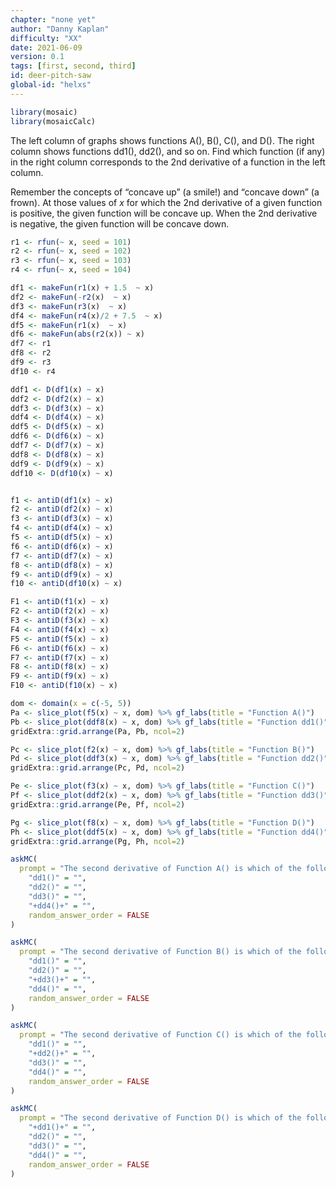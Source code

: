 ```yaml
---
chapter: "none yet"
author: "Danny Kaplan"
difficulty: "XX"
date: 2021-06-09 
version: 0.1
tags: [first, second, third]
id: deer-pitch-saw
global-id: "helxs"
---
```


```r

library(mosaic)
library(mosaicCalc)
```

The left column of graphs shows functions A(), B(), C(), and D(). The right column shows functions dd1(), dd2(), and so on. Find which function (if any) in the right column corresponds to the 2nd derivative of a function in the left column.

Remember the concepts of "concave up" (a smile!) and "concave down" (a frown). At those values of $x$ for which the 2nd derivative of a given function is positive, the given function will be concave up. When the 2nd derivative is negative, the given function will be concave down.

```r
r1 <- rfun(~ x, seed = 101)
r2 <- rfun(~ x, seed = 102)
r3 <- rfun(~ x, seed = 103)
r4 <- rfun(~ x, seed = 104)

df1 <- makeFun(r1(x) + 1.5  ~ x)
df2 <- makeFun(-r2(x)  ~ x)
df3 <- makeFun(r3(x)  ~ x)
df4 <- makeFun(r4(x)/2 + 7.5  ~ x)
df5 <- makeFun(r1(x)  ~ x)
df6 <- makeFun(abs(r2(x)) ~ x)
df7 <- r1
df8 <- r2
df9 <- r3
df10 <- r4

ddf1 <- D(df1(x) ~ x)
ddf2 <- D(df2(x) ~ x)
ddf3 <- D(df3(x) ~ x)
ddf4 <- D(df4(x) ~ x)
ddf5 <- D(df5(x) ~ x)
ddf6 <- D(df6(x) ~ x)
ddf7 <- D(df7(x) ~ x)
ddf8 <- D(df8(x) ~ x)
ddf9 <- D(df9(x) ~ x)
ddf10 <- D(df10(x) ~ x)


f1 <- antiD(df1(x) ~ x)
f2 <- antiD(df2(x) ~ x)
f3 <- antiD(df3(x) ~ x)
f4 <- antiD(df4(x) ~ x)
f5 <- antiD(df5(x) ~ x)
f6 <- antiD(df6(x) ~ x)
f7 <- antiD(df7(x) ~ x)
f8 <- antiD(df8(x) ~ x)
f9 <- antiD(df9(x) ~ x)
f10 <- antiD(df10(x) ~ x)

F1 <- antiD(f1(x) ~ x)
F2 <- antiD(f2(x) ~ x)
F3 <- antiD(f3(x) ~ x)
F4 <- antiD(f4(x) ~ x)
F5 <- antiD(f5(x) ~ x)
F6 <- antiD(f6(x) ~ x)
F7 <- antiD(f7(x) ~ x)
F8 <- antiD(f8(x) ~ x)
F9 <- antiD(f9(x) ~ x)
F10 <- antiD(f10(x) ~ x)
```


```r
dom <- domain(x = c(-5, 5))
Pa <- slice_plot(f5(x) ~ x, dom) %>% gf_labs(title = "Function A()")
Pb <- slice_plot(ddf8(x) ~ x, dom) %>% gf_labs(title = "Function dd1()") 
gridExtra::grid.arrange(Pa, Pb, ncol=2)
```

```r
Pc <- slice_plot(f2(x) ~ x, dom) %>% gf_labs(title = "Function B()")
Pd <- slice_plot(ddf3(x) ~ x, dom) %>% gf_labs(title = "Function dd2()")
gridExtra::grid.arrange(Pc, Pd, ncol=2)
```

```r
Pe <- slice_plot(f3(x) ~ x, dom) %>% gf_labs(title = "Function C()")
Pf <- slice_plot(ddf2(x) ~ x, dom) %>% gf_labs(title = "Function dd3()")
gridExtra::grid.arrange(Pe, Pf, ncol=2)
```

```r
Pg <- slice_plot(f8(x) ~ x, dom) %>% gf_labs(title = "Function D()")
Ph <- slice_plot(ddf5(x) ~ x, dom) %>% gf_labs(title = "Function dd4()")
gridExtra::grid.arrange(Pg, Ph, ncol=2)
```

```r
askMC(
  prompt = "The second derivative of Function A() is which of the following:",
    "dd1()" = "",
    "dd2()" = "",
    "dd3()" = "",
    "+dd4()+" = "",
    random_answer_order = FALSE
)
```


```r
askMC(
  prompt = "The second derivative of Function B() is which of the following:",
    "dd1()" = "",
    "dd2()" = "",
    "+dd3()+" = "",
    "dd4()" = "",
    random_answer_order = FALSE
)
```

```r
askMC(
  prompt = "The second derivative of Function C() is which of the following:",
    "dd1()" = "",
    "+dd2()+" = "",
    "dd3()" = "",
    "dd4()" = "",
    random_answer_order = FALSE
)
```

```r
askMC(
  prompt = "The second derivative of Function D() is which of the following:",
    "+dd1()+" = "",
    "dd2()" = "",
    "dd3()" = "",
    "dd4()" = "",
    random_answer_order = FALSE
)
```



